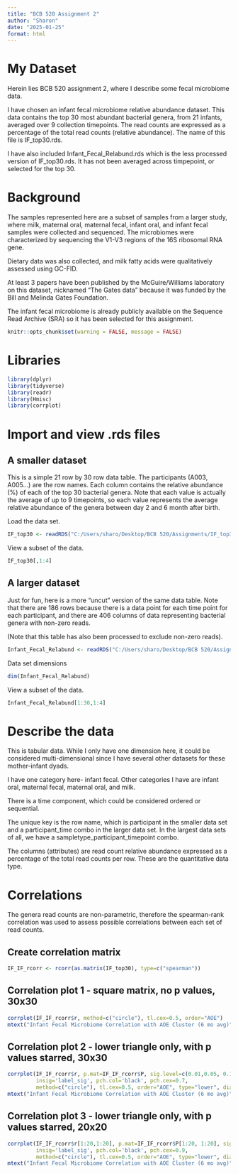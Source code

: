 ```yaml
---
title: "BCB 520 Assignment 2"
author: "Sharon"
date: "2025-01-25"
format: html
---
```


# My Dataset

Herein lies BCB 520 assignment 2, where I describe some fecal microbiome data.

I have chosen an infant fecal microbiome relative abundance dataset. This data contains the top 30 most abundant bacterial genera, from 21 infants, averaged over 9 collection timepoints. The read counts are expressed as a percentage of the total read counts (relative abundance). The name of this file is IF_top30.rds.

I have also included Infant_Fecal_Relabund.rds which is the less processed version of IF_top30.rds. It has not been averaged across timpepoint, or selected for the top 30. 

# Background

The samples represented here are a subset of samples from a larger study, where milk, maternal oral, maternal fecal, infant oral, and infant fecal samples were collected and sequenced. The microbiomes were characterized by sequencing the V1-V3 regions of the 16S ribosomal RNA gene.

Dietary data was also collected, and milk fatty acids were qualitatively assessed using GC-FID.

At least 3 papers have been published by the McGuire/Williams laboratory on this dataset, nicknamed "The Gates data" because it was funded by the Bill and Melinda Gates Foundation.

The infant fecal microbiome is already publicly available on the Sequence Read Archive (SRA) so it has been selected for this assignment.

```r
knitr::opts_chunk$set(warning = FALSE, message = FALSE)
```

# Libraries

```r
library(dplyr)
library(tidyverse)
library(readr)
library(Hmisc)
library(corrplot)
```

# Import and view .rds files

## A smaller dataset

This is a simple 21 row by 30 row data table. The participants (A003, A005...) are the row names. Each column contains the relative abundance (%) of each of the top 30 bacterial genera. Note that each value is actually the average of up to 9 timepoints, so each value represents the average relative abundance of the genera between day 2 and 6 month after birth.

Load the data set.

```r
IF_top30 <- readRDS("C:/Users/sharo/Desktop/BCB 520/Assignments/IF_top30.rds")
```

View a subset of the data.

```r
IF_top30[,1:4]
```

## A larger dataset

Just for fun, here is a more "uncut" version of the same data table. Note that there are 186 rows because there is a data point for each time point for each participant, and there are 406 columns of data representing bacterial genera with non-zero reads.

(Note that this table has also been processed to exclude non-zero reads).

```r
Infant_Fecal_Relabund <- readRDS("C:/Users/sharo/Desktop/BCB 520/Assignments/Infant_Fecal_Relabund.rds")
```

Data set dimensions
```r
dim(Infant_Fecal_Relabund)
```

View a subset of the data.

```r
Infant_Fecal_Relabund[1:30,1:4]
```

# Describe the data

This is tabular data. While I only have one dimension here, it could be considered multi-dimensional since I have several other datasets for these mother-infant dyads.

I have one category here- infant fecal. Other categories I have are infant oral, maternal fecal, maternal oral, and milk.

There is a time component, which could be considered ordered or sequential.

The unique key is the row name, which is participant in the smaller data set and a participant_time combo in the larger data set. In the largest data sets of all, we have a sampletype_participant_timepoint combo.

The columns (attributes) are read count relative abundance expressed as a percentage of the total read counts per row. These are the quantitative data type.


# Correlations

The genera read counts are non-parametric, therefore the spearman-rank correlation was used to assess possible correlations between each set of read counts.

## Create correlation matrix

```r
IF_IF_rcorr <- rcorr(as.matrix(IF_top30), type=c("spearman"))
```

## Correlation plot 1 - square matrix, no p values, 30x30

```r
corrplot(IF_IF_rcorr$r, method=c("circle"), tl.cex=0.5, order="AOE")
mtext("Infant Fecal Microbiome Correlation with AOE Cluster (6 mo avg)", line =3)
```


## Correlation plot 2 - lower triangle only, with p values starred, 30x30

```r
corrplot(IF_IF_rcorr$r, p.mat=IF_IF_rcorr$P, sig.level=c(0.01,0.05, 0.1), 
         insig='label_sig', pch.col='black', pch.cex=0.7,
         method=c("circle"), tl.cex=0.5, order="AOE", type="lower", diag = F)
mtext("Infant Fecal Microbiome Correlation with AOE Cluster (6 mo avg)", line =3)
```

## Correlation plot 3 - lower triangle only, with p values starred, 20x20

```r
corrplot(IF_IF_rcorr$r[1:20,1:20], p.mat=IF_IF_rcorr$P[1:20, 1:20], sig.level=c(0.01,0.05, 0.1), 
         insig='label_sig', pch.col='black', pch.cex=0.9,
         method=c("circle"), tl.cex=0.5, order="AOE", type="lower", diag = F)
mtext("Infant Fecal Microbiome Correlation with AOE Cluster (6 mo avg)", line =3)
```


